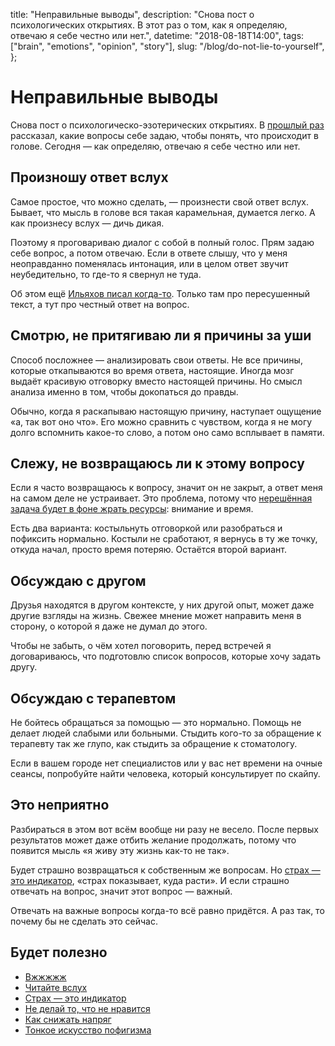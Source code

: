   title: "Неправильные выводы",
  description:
    "Снова пост о психологических открытиях. В этот раз о том, как я определяю, отвечаю я себе честно или нет.",
  datetime: "2018-08-18T14:00",
  tags: ["brain", "emotions", "opinion", "story"],
  slug: "/blog/do-not-lie-to-yourself",
};

# Неправильные выводы

Снова пост о психологическо-эзотерических открытиях. В [прошлый раз](/blog/question-yourself/) рассказал, какие вопросы себе задаю, чтобы понять, что происходит в голове. Сегодня — как определяю, отвечаю я себе честно или нет.

## Произношу ответ вслух

Самое простое, что можно сделать, — произнести свой ответ вслух. Бывает, что мысль в голове вся такая карамельная, думается легко. А как произнесу вслух — дичь дикая.

Поэтому я проговариваю диалог с собой в полный голос. Прям задаю себе вопрос, а потом отвечаю. Если в ответе слышу, что у меня неоправданно поменялась интонация, или в целом ответ звучит неубедительно, то где-то я свернул не туда.

Об этом ещё [Ильяхов писал когда-то](http://maximilyahov.ru/blog/all/aloud/). Только там про пересушенный текст, а тут про честный ответ на вопрос.

## Смотрю, не притягиваю ли я причины за уши

Способ посложнее — анализировать свои ответы. Не все причины, которые откапываются во время ответа, настоящие. Иногда мозг выдаёт красивую отговорку вместо настоящей причины. Но смысл анализа именно в том, чтобы докопаться до правды.

Обычно, когда я раскапываю настоящую причину, наступает ощущение «а, так вот оно что». Его можно сравнить с чувством, когда я не могу долго вспомнить какое-то слово, а потом оно само всплывает в памяти.

## Слежу, не возвращаюсь ли к этому вопросу

Если я часто возвращаюсь к вопросу, значит он не закрыт, а ответ меня на самом деле не устраивает. Это проблема, потому что [нерешённая задача будет в фоне жрать ресурсы](https://t.me/kkonstantinopolskiy/32): внимание и время.

Есть два варианта: костыльнуть отговоркой или разобраться и пофиксить нормально. Костыли не сработают, я вернусь в ту же точку, откуда начал, просто время потеряю. Остаётся второй вариант.

## Обсуждаю с другом

Друзья находятся в другом контексте, у них другой опыт, может даже другие взгляды на жизнь. Свежее мнение может направить меня в сторону, о которой я даже не думал до этого.

Чтобы не забыть, о чём хотел поговорить, перед встречей я договариваюсь, что подготовлю список вопросов, которые хочу задать другу.

## Обсуждаю с терапевтом

Не бойтесь обращаться за помощью — это нормально. Помощь не делает людей слабыми или больными. Стыдить кого-то за обращение к терапевту так же глупо, как стыдить за обращение к стоматологу.

Если в вашем городе нет специалистов или у вас нет времени на очные сеансы, попробуйте найти человека, который консультирует по скайпу.

## Это неприятно

Разбираться в этом вот всём вообще ни разу не весело. После первых результатов может даже отбить желание продолжать, потому что появится мысль «я живу эту жизнь как-то не так».

Будет страшно возвращаться к собственным же вопросам. Но [страх — это индикатор](http://blog.yumadilov.com/all/strah-eto-indikator/), «страх показывает, куда расти». И если страшно отвечать на вопрос, значит этот вопрос — важный.

Отвечать на важные вопросы когда-то всё равно придётся. А раз так, то почему бы не сделать это сейчас.

## Будет полезно

- [Вжжжжж](https://t.me/kkonstantinopolskiy/32)
- [Читайте вслух](http://maximilyahov.ru/blog/all/aloud/)
- [Страх — это индикатор](http://blog.yumadilov.com/all/strah-eto-indikator/)
- [Не делай то, что не нравится](http://blog.yumadilov.com/all/ne-delay-to-chto-ne-nravitsya/)
- [Как снижать напряг](https://mailchi.mp/niceandeasy/jzjcojq5t1-1114777)
- [Тонкое искусство пофигизма](/blog/the-subtle-art-of-not-giving-a-fuck/)
